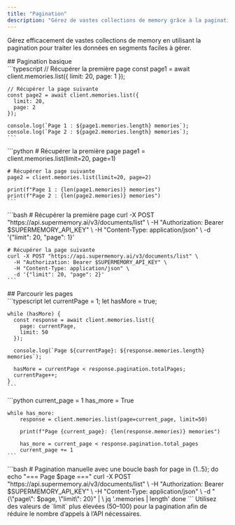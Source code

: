 ```yaml
---
title: "Pagination"
description: "Gérez de vastes collections de memory grâce à la pagination"
---
```


Gérez efficacement de vastes collections de memory en utilisant la pagination pour traiter les données en segments faciles à gérer.

<div id="basic-pagination">
  ## Pagination basique
</div>

<Tabs>
  <Tab title="TypeScript">
    ```typescript
    // Récupérer la première page
    const page1 = await client.memories.list({
      limit: 20,
      page: 1
    });

    // Récupérer la page suivante
    const page2 = await client.memories.list({
      limit: 20,
      page: 2
    });

    console.log(`Page 1 : ${page1.memories.length} memories`);
    console.log(`Page 2 : ${page2.memories.length} memories`);
    ```
  </Tab>
  <Tab title="Python">
    ```python
    # Récupérer la première page
    page1 = client.memories.list(limit=20, page=1)

    # Récupérer la page suivante
    page2 = client.memories.list(limit=20, page=2)

    print(f"Page 1 : {len(page1.memories)} memories")
    print(f"Page 2 : {len(page2.memories)} memories")
    ```
  </Tab>
  <Tab title="cURL">
    ```bash
    # Récupérer la première page
    curl -X POST "https://api.supermemory.ai/v3/documents/list" \
      -H "Authorization: Bearer $SUPERMEMORY_API_KEY" \
      -H "Content-Type: application/json" \
      -d '{"limit": 20, "page": 1}'

    # Récupérer la page suivante
    curl -X POST "https://api.supermemory.ai/v3/documents/list" \
      -H "Authorization: Bearer $SUPERMEMORY_API_KEY" \
      -H "Content-Type: application/json" \
      -d '{"limit": 20, "page": 2}'
    ```
  </Tab>
</Tabs>

<div id="loop-through-pages">
  ## Parcourir les pages
</div>

<Tabs>
  <Tab title="TypeScript">
    ```typescript
    let currentPage = 1;
    let hasMore = true;

    while (hasMore) {
      const response = await client.memories.list({
        page: currentPage,
        limit: 50
      });

      console.log(`Page ${currentPage}: ${response.memories.length} memories`);

      hasMore = currentPage < response.pagination.totalPages;
      currentPage++;
    }
    ```
  </Tab>
  <Tab title="Python">
    ```python
    current_page = 1
    has_more = True

    while has_more:
        response = client.memories.list(page=current_page, limit=50)

        print(f"Page {current_page}: {len(response.memories)} memories")

        has_more = current_page < response.pagination.total_pages
        current_page += 1
    ```
  </Tab>
  <Tab title="cURL">
    ```bash
    # Pagination manuelle avec une boucle bash
    for page in {1..5}; do
      echo "=== Page $page ==="
      curl -X POST "https://api.supermemory.ai/v3/documents/list" \
        -H "Authorization: Bearer $SUPERMEMORY_API_KEY" \
        -H "Content-Type: application/json" \
        -d "{\"page\": $page, \"limit\": 20}" | \
        jq '.memories | length'
    done
    ```
  </Tab>
</Tabs>

<Info>
  Utilisez des valeurs de `limit` plus élevées (50–100) pour la pagination afin de réduire le nombre d’appels à l’API nécessaires.
</Info>